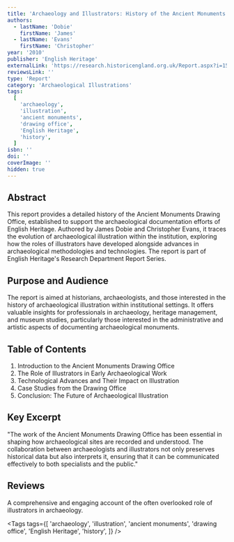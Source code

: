 ```yaml
---
title: 'Archaeology and Illustrators: History of the Ancient Monuments Drawing Office'
authors:
  - lastName: 'Dobie'
    firstName: 'James'
  - lastName: 'Evans'
    firstName: 'Christopher'
year: '2010'
publisher: 'English Heritage'
externalLink: 'https://research.historicengland.org.uk/Report.aspx?i=15960'
reviewsLink: ''
type: 'Report'
category: 'Archaeological Illustrations'
tags:
  [
    'archaeology',
    'illustration',
    'ancient monuments',
    'drawing office',
    'English Heritage',
    'history',
  ]
isbn: ''
doi: ''
coverImage: ''
hidden: true
---
```


## Abstract

This report provides a detailed history of the Ancient Monuments Drawing Office, established to support the archaeological documentation efforts of English Heritage. Authored by James Dobie and Christopher Evans, it traces the evolution of archaeological illustration within the institution, exploring how the roles of illustrators have developed alongside advances in archaeological methodologies and technologies. The report is part of English Heritage's Research Department Report Series.

## Purpose and Audience

The report is aimed at historians, archaeologists, and those interested in the history of archaeological illustration within institutional settings. It offers valuable insights for professionals in archaeology, heritage management, and museum studies, particularly those interested in the administrative and artistic aspects of documenting archaeological monuments.

## Table of Contents

1. Introduction to the Ancient Monuments Drawing Office
2. The Role of Illustrators in Early Archaeological Work
3. Technological Advances and Their Impact on Illustration
4. Case Studies from the Drawing Office
5. Conclusion: The Future of Archaeological Illustration

## Key Excerpt

"The work of the Ancient Monuments Drawing Office has been essential in shaping how archaeological sites are recorded and understood. The collaboration between archaeologists and illustrators not only preserves historical data but also interprets it, ensuring that it can be communicated effectively to both specialists and the public."

## Reviews

A comprehensive and engaging account of the often overlooked role of illustrators in archaeology.

<Tags
  tags={[
    'archaeology',
    'illustration',
    'ancient monuments',
    'drawing office',
    'English Heritage',
    'history',
  ]}
/>
